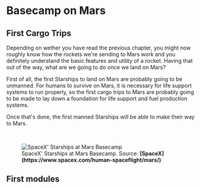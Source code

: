 
# Basecamp on Mars

## First Cargo Trips

Depending on wether you have read the previous chapter, you might now roughly know how the rockets we're sending to Mars work and you definitely understand the basic features and utility of a rocket. Having that out of the way, what are we going to do once we land on Mars?

First of all, the first Starships to land on Mars are probably going to be unmanned. For humans to survive on Mars, it is necessary for life support systems to run properly, so the first cargo trips to Mars are probably going to be made to lay down a foundation for life support and fuel production systems. 

Once that's done, the first manned Starships will be able to make their way to Mars.

<br />
<figure>
<Image src={require(".//../../../resources/images/basecamp.jpg")} alt="SpaceX' Starships at Mars Basecamp" />
<figcaption>SpaceX' Starships at Mars Basecamp. Source: <strong>[SpaceX](https://www.spacex.com/human-spaceflight/mars/)</strong></figcaption>
</figure>

## First modules


<Analytics />